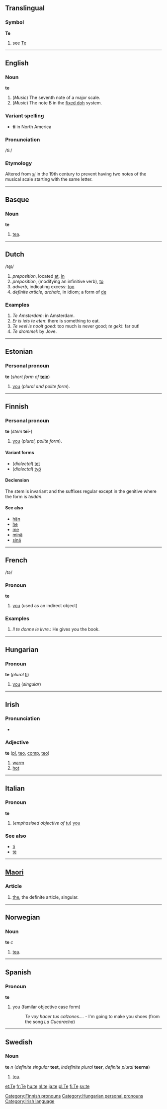 ==Translingual==
===Symbol===
'''Te'''
# see [[Te]]

----

==English==
===Noun===
'''te'''

# (''Music'') The seventh note of a major scale.
# (''Music'') The note B in the [[fixed doh]] system.

=== Variant spelling ===
* '''ti''' in North America

=== Pronunciation ===
/ti:/

=== Etymology ===
Altered from ''[[si]]'' in the 19th century to prevent having two notes of the musical scale starting with the same letter.

----

==Basque==
===Noun===
'''te'''

# [[tea]].

----

== Dutch ==

/t@/

# ''preposition'', located [[at]], [[in]]
# ''preposition'', (modifying an infinitive verb), [[to]]
# ''adverb'', indicating excess: [[too]]
# ''definite article'', ''archaic'', in idiom; a form of [[de]]

=== Examples ===

# ''Te Amsterdam'': in Amsterdam.
# ''Er is iets te eten'': there is something to eat.
# ''Te veel is nooit goed'': too much is never good; ''te gek!'': far out!
# ''Te drommel'': by Jove.

----

==Estonian==

===Personal pronoun===
'''te''' (''short form of'' '''[[teie]]''')

#[[you]] (''plural and polite form'').

----

==Finnish==

===Personal pronoun===
'''te''' (''stem'' '''tei-''')

#[[you]] (''plural, polite form'').

====Variant forms====
*(''dialectal'') [[tet#Finnish|tet]] 
*(''dialectal'') [[työ]]

====Declension====
The stem is invariant and the suffixes regular except in the genitive where the form is ''teidän''.

====See also====
*[[hän#Finnish|hän]]
*[[he#Finnish|he]]
*[[me#Finnish|me]]
*[[minä#Finnish|minä]]
*[[sinä#Finnish|sinä]]

[[Category:Finnish pronouns]]
----

== French ==
/t&#601;/

===Pronoun===
'''te'''

#[[you]] (used as an indirect object)

=== Examples ===

# ''Il te donne le livre.'': He gives you the book.

----

==Hungarian==
===Pronoun===
'''te''' (''plural'' [[ti]])

# [[you]] (''singular'')

[[Category:Hungarian personal pronouns]]

----

==Irish==
===Pronunciation===
*{{IPA|[t&#690;e]}}
===Adjective===
'''te''' ([[plural|pl.]] [[teo]], [[comparative|comp.]] [[teo]])
#[[warm]]
#[[hot]]

[[Category:Irish language]]

----

==Italian==
===Pronoun===
'''te'''

# (''emphasised objective of [[tu#Italian|tu]]'') [[you]]

===See also===
*[[ti#Italian|ti]]
*[[tè]]

----

==[[Maori]]==
===Article===
# [[the]], the definite article, singular.

-----

==Norwegian==
===Noun===
'''te''' ''c''

# [[tea]].

----

==Spanish==
===Pronoun===
'''te'''

# you (familar objective case form)
#: ''Te voy hacer tus calzones....'' - I'm going to make you shoes  (from the song ''La Cucaracha'')

-----

==Swedish==
===Noun===
'''te''' ''n'' (''definite singular'' '''teet''', ''indefinite plural'' '''teer''', ''definite plural'' '''teerna''')

# [[tea]].

[[et:Te]]
[[fr:Te]]
[[hu:te]]
[[nl:te]]
[[ja:te]]
[[pl:Te]]
[[fi:Te]]
[[sv:te]]